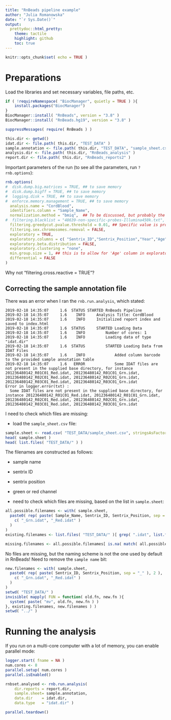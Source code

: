 ```yaml
---
title: "RnBeads pipeline example"
author: "Julia Romanowska"
date: "`r Sys.Date()`"
output: 
  prettydoc::html_pretty:
    theme: tactile
    highlight: github
    toc: true
---
```


```r
knitr::opts_chunk$set( echo = TRUE )
```

# Preparations

Load the libraries and set necessary variables, file paths, etc.

```r
if ( !requireNamespace( "BiocManager", quietly = TRUE ) ){
    install.packages("BiocManager")
}
BiocManager::install( "RnBeads", version = "3.8" )
BiocManager::install( "RnBeads.hg19", version = "3.8" )
```


```r
suppressMessages( require( RnBeads ) )

this.dir <- getwd()
idat.dir <- file.path( this.dir, "TEST_DATA" )
sample.annotation <- file.path( this.dir, "TEST_DATA", "sample_sheet.csv" )
analysis.dir <- file.path( this.dir, "RnBeads_analysis" )
report.dir <- file.path( this.dir, "RnBeads_reports2" )
```

Important parameters of the run (to see all the parameters, run `?rnb.options`):

```r
rnb.options(
#  disk.dump.big.matrices = TRUE, ## to save memory
#  disk.dump.bigff = TRUE, ## to save memory
#  logging.disk = TRUE, ## to save memory
#  enforce.memory.management = TRUE, ## to save memory
  analysis.name = "CordBlood",
  identifiers.column = "Sample_Name",
  normalization.method = "bmiq",  ## To be discussed, but probably the best normalizing for now
#  filtering.blacklist = "48639-non-specific-probes-Illumina450k.txt", ## CMP will provide the list 
  filtering.greedycut.pvalue.threshold = 0.01, ## Specific value is probably ok, but should be discussed
  filtering.sex.chromosomes.removal = FALSE,
  exploratory = TRUE,
  exploratory.columns = c( "Sentrix_ID","Sentrix_Position","Year","Age" ),
  exploratory.beta.distribution = FALSE,
  exploratory.clustering = "none",
  min.group.size = 1, ## this is to allow for 'Age' column in exploratory analysis
  differential = FALSE
)
```

Why not "filtering.cross.reactive = TRUE"?

## Correcting the sample annotation file

There was an error when I ran the `rnb.run.analysis`, which stated:

```
2019-02-18 14:35:07     1.6  STATUS STARTED RnBeads Pipeline
2019-02-18 14:35:07     1.6    INFO     Analysis Title: CordBlood
2019-02-18 14:35:07     1.6    INFO     Initialized report index and saved to index.html
2019-02-18 14:35:07     1.6  STATUS     STARTED Loading Data
2019-02-18 14:35:07     1.6    INFO         Number of cores: 1
2019-02-18 14:35:07     1.6    INFO         Loading data of type "idat.dir"
2019-02-18 14:35:07     1.6  STATUS         STARTED Loading Data from IDAT Files
2019-02-18 14:35:07     1.6    INFO             Added column barcode to the provided sample annotation table
2019-02-18 14:35:07     1.6   ERROR             Some IDAT files are not present in the supplied base directory, for instance 201236480142_R01C01_Red.idat, 201236480142_R01C01_Grn.idat, 201236480142_R02C01_Red.idat, 201236480142_R02C01_Grn.idat, 201236480142_R03C01_Red.idat, 201236480142_R03C01_Grn.idat
Error in logger.error(txt) : 
  Some IDAT files are not present in the supplied base directory, for instance 201236480142_R01C01_Red.idat, 201236480142_R01C01_Grn.idat, 201236480142_R02C01_Red.idat, 201236480142_R02C01_Grn.idat, 201236480142_R03C01_Red.idat, 201236480142_R03C01_Grn.idat
```

I need to check which files are missing:

+ load the `sample_sheet.csv` file:

```r
sample.sheet <- read.csv( "TEST_DATA/sample_sheet.csv", stringsAsFactors = FALSE )
head( sample.sheet )
head( list.files( "TEST_DATA/" ) )
```

The filenames are constructed as follows:

  - sample name
  - sentrix ID
  - sentrix position
  - green or red channel

+ need to check which files are missing, based on the list in `sample.sheet`:

```r
all.possible.filenames <- with( sample.sheet,
  paste0( rep( paste( Sample_Name, Sentrix_ID, Sentrix_Position, sep = "_" ), 2 ),
    c( "_Grn.idat", "_Red.idat" )
  )
)
existing.filenames <- list.files( "TEST_DATA/" )[ grep( ".idat", list.files( "TEST_DATA/" ), fixed = TRUE ) ]

missing.filenames <- all.possible.filenames[ is.na( match( all.possible.filenames, existing.filenames ) ) ]
```

No files are missing, but the naming scheme is not the one used by default in RnBeads! Need to remove the `sample name` bit:

```r
new.filenames <- with( sample.sheet,
  paste0( rep( paste( Sentrix_ID, Sentrix_Position, sep = "_" ), 2 ),
    c( "_Grn.idat", "_Red.idat" )
  )
)
setwd( "TEST_DATA/" )
invisible( mapply( FUN = function( old.fn, new.fn ){
  system( paste( "mv", old.fn, new.fn ) )
}, existing.filenames, new.filenames ) )
setwd( "../" )
```

# Running the analysis

If you run on a multi-core computer with a lot of memory, you can enable parallel mode:
```r
logger.start( fname = NA )
num.cores <- 8
parallel.setup( num.cores )
parallel.isEnabled()
```

```r
rnbset.analysed <- rnb.run.analysis(
    dir.reports = report.dir, 
    sample.sheet= sample.annotation, 
    data.dir    = idat.dir, 
    data.type   = "idat.dir" )

parallel.teardown()
```

